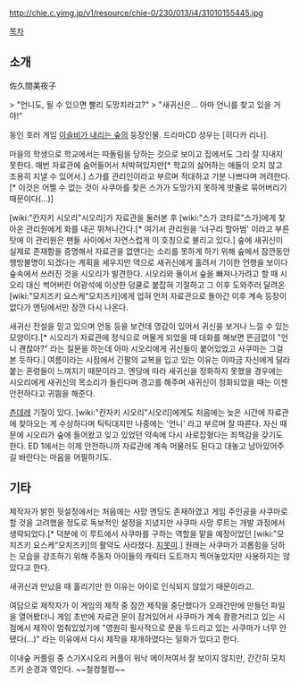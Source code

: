 http://chie.c.yimg.jp/v1/resource/chie-0/230/013/i4/31010155445.jpg

[[목차]]

== 소개 ==
佐久間美夜子

> "언니도, 될 수 있으면 빨리 도망치라고?"
> "새귀신은... 아마 언니를 찾고 있을 거야!"

동인 호러 게임 [[이슬비가 내리는 숲]]의 등장인물. 드라마CD 성우는 [히다카 리나].

마을의 학생으로 학교에서는 따돌림을 당하는 것으로 보이고 집에서도 그리 잘 지내지 못한다. 매번 자료관에 숨어들어서 처박혀있지만[* 학교의 싫어하는 애들이 오지 않고 조용히 지낼 수 있어서.] 스가를 관리인이라고 부르며 적대하고 기분 나쁘다며 꺼려한다.[* 이것은 어쩔 수 없는 것이 사쿠마를 찾은 스가가 도망가지 못하게 밧줄로 묶어버리기 때문이다(...)]

[wiki:"칸자키 시오리"시오리]가 자료관을 둘러본 후 [wiki:"스가 코타로"스가]에게 찾아온 관리원에게 화를 내곤 뛰쳐나간다.[* 여기서 관리원을 '너구리 할아범' 이라고 부른 탓에 이 관리원은 팬들 사이에서 자연스럽게 이 호칭으로 불리고 있다.] 숲에 새귀신이 실제로 존재함을 증명해서 자료관을 없앤다는 소리를 못하게 하기 위해 숲에서 잠깐동안 행방불명이 되겠다는 계획을 세우지만 역으로 새귀신에게 홀려서 기이한 언행을 보이다 숲속에서 쓰러진 것을 시오리가 발견한다. 시오리와 둘이서 숲을 빠져나가려고 할 때 시오리 대신 썩어버린 야광석에 이상한 덩쿨로 붙잡혀 기절하고 그 이후 도와주러 달려온 [wiki:"모치즈키 요스케"모치즈키]에게 업혀 먼저 자료관으로 돌아간 이후 계속 등장이 없다가 엔딩에서만 잠깐 다시 나온다.

새귀신 전설을 믿고 있으며 언동 등을 보건데 영감이 있어서 귀신을 보거나 느낄 수 있는 모양이다.[* 시오리가 자료관에 정식으로 머물게 되었을 때 대화를 해보면 뜬금없이 "언니 괜찮아?" 라는 질문을 하는데 아마 시오리에게 귀신들이 붙어있었고 사쿠마는 그걸 본 듯하다.] 여름이라는 시점에서 긴팔의 교복을 입고 있는 이유는 이따금 자신에게 달라붙는 혼령들이 느껴지기 때문이라고. 엔딩에 따라 새귀신을 정화하지 못했을 경우에는 시오리에게 새귀신의 목소리가 들린다며 경고를 해주며 새귀신이 정화되었을 때는 이젠 안전하다고 귀띔을 해준다.

[[츤데레]] 기질이 있다. [wiki:"칸자키 시오리"시오리]에게도 처음에는 늦은 시간에 자료관에 찾아오는 게 수상하다며 틱틱대지만 나중에는 '언니' 라고 부르며 잘 따른다. 자신 때문에 시오리가 숲에 들어왔고 잊고 있었던 약속에 다시 사로잡혔다는 죄책감을 갖기도 한다. ED 1에서는 이제 안전하니까 자료관에 계속 머물러도 된다고 대놓고 남아있어주길 바란다는 마음을 어필하기도.

== 기타 ==
제작자가 밝힌 뒷설정에서는 처음에는 사망 엔딩도 존재하였고 게임 주인공을 사쿠마로 할 것을 고려했을 정도로 독보적인 설정을 지녔지만 사쿠마 사망 루트는 개발 과정에서 생략되었다.[* 덕분에 이 루트에서 사쿠마를 구하는 역할을 맡을 예정이었던 [wiki:"모치즈키 요스케"모치즈키]의 활약도 사라졌다. [[지못미]].] 원래는 사쿠마가 괴롭힘을 당하는 모습을 강조하기 위해 주동자 아이들의 캐릭터 도트까지 찍어놓았지만 사용하지는 않았다고 한다.

새귀신과 만났을 때 홀리기만 한 이유는 아이로 인식되지 않았기 때문이라고.

여담으로 제작자가 이 게임의 제작 중 잠깐 제작을 중단했다가 오래간만에 만들던 파일을 열어봤더니 게임 초반에 자료관 문이 잠겨있어서 사쿠마가 계속 쾅쾅거리고 있는 시점에서 제작이 멈춰있었기에 "영원히 필사적으로 문을 두드리고 있는 사쿠마가 너무 안됐다(...)" 라는 이유에서 다시 제작을 재개하였다는 일화가 있다고 한다.

이내숲 커플링 중 스가X시오리 커플이 워낙 메이저여서 잘 보이지 않지만, 간간히 모치즈키 순경과 엮인다. ~~철컹철컹~~
